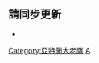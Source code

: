 <noinclude>{{noteTA|G1=NBA}}</noinclude>{{NBA current roster
| name = 亚特兰大老鹰现时球员名单
| team = 亚特兰大老鹰
| coach = [[内特·麦克米兰|麦克米兰]]
| assistants = [[馬龍·加內特|加內特]]
* {{link-en|馬特·希爾 (籃球教練)|Matt Hill (basketball)|希爾}}
* [[克里斯·詹特|詹特]]
* {{link-en|賈梅勒·麥克米倫|Jamelle McMillan|麥克米倫}}
* {{link-en|喬·普朗蒂|Joe Prunty|普朗蒂}}
* [[尼克·范埃克塞尔|范埃克塞尔]]
| players =
* 0 [[德隆·萊特|萊特]]
* 1 [[傑倫·約翰遜|約翰遜]]
* 2 {{le|夏瑞夫·庫珀|Sharife Cooper|庫珀}}
* 3 [[凱文·赫爾特|赫爾特]]
* 4 {{le|斯基拉·梅斯|Skylar Mays|梅斯}}
* 5 [[德瓊泰·莫瑞|莫瑞]]
* 6 [[路·威廉姆斯|威廉姆斯]]
* 7 {{le|蒂莫西·盧瓦烏|Timothé Luwawu-Cabarrot|盧瓦烏}}
* 8 [[达尼洛·加利纳里|加利纳里]]
* 10 {{le|格基·吉恩|Gorgui Dieng|吉恩}}
* 11 [[崔·楊|-{zh-cn:杨;zh-tw:楊;zh-hk:楊格}-]]
* 12 {{le|德安德魯·杭特|De'Andre Hunter|杭特}}
* 13 [[波格丹·波格丹諾維奇|波格丹諾維奇]]
* 15 [[克林特·卡培拉|卡培拉]]
* 17 {{le|昂耶卡·歐克古|Onyeka Okongwu|歐克古}}
* 20 [[約翰·柯林斯|柯林斯]]
* 45 {{le|錢迪·布朗|Chaundee Brown|布朗}}
}}<noinclude>

== 請同步更新 ==
*{{tl|亚特兰大老鹰球员名单}}

[[Category:亞特蘭大老鷹]]
[[Category:NBA现时球员名单导航模板|A]]
</noinclude>